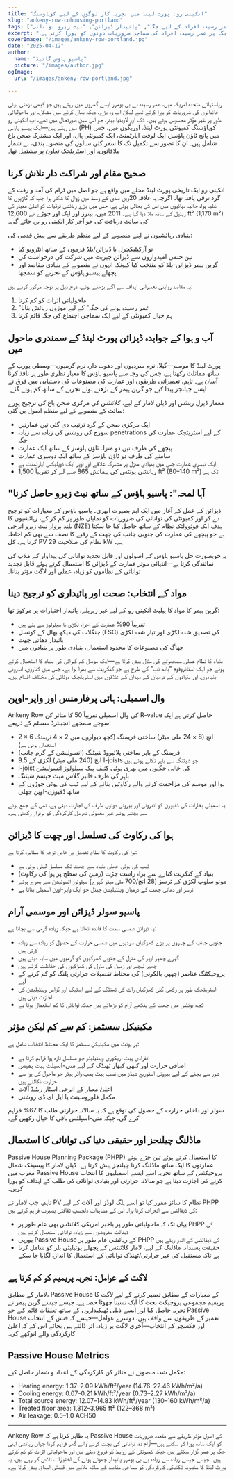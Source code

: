 ```yaml
---
title: "انکینی رو: پورٹ لینڈ میں تجربہ کار لوگوں کے لیے کوہاؤسنگ"
slug: "ankeny-row-cohousing-portland"
tags: ["پاسیو ہاؤس", "کواہوزنگ", "عمر رسیدہ افراد کے لیے جگہ", "پائیدار ڈیزائن", "نیٹ زیرو توانائی"]
excerpt: "کیسے ایک گروپ بیبی بومرز نے پورٹ لینڈ، اوریگون میں ایک پاسیو ہاؤس کوہاؤسنگ کمیونٹی بنائی، جو ماحولیاتی پائیداری اور جگہ پر عمر رسیدہ افراد کی سماجی ضروریات دونوں کو پورا کرتی ہے۔"
coverImage: "/images/ankeny-row-portland.jpg"
date: "2025-04-12"
author:
  name: "پاسیو ہاؤس گائیڈ"
  picture: "/images/author.jpg"
ogImage:
  url: "/images/ankeny-row-portland.jpg"

---
```

ریاستہائے متحدہ امریکہ میں، عمر رسیدہ بے بی بومرز ایسے گھروں میں رہتے ہیں جو کبھی بڑھتی ہوئی خاندانوں کی ضروریات کو پورا کرتے تھے لیکن اب وہ بڑے، دیکھ بھال کرنے میں مشکل، اور ماحولیاتی طور پر غیر مؤثر محسوس ہوتے ہیں۔ ڈک اور لاوینیا بینر، جو اس عین صورتحال میں تھے، اب انکینی رو میں رہتے ہیں—ایک پیسیو ہاؤس (PH) کوہاؤسنگ کمیونٹی پورٹ لینڈ، اوریگون میں، جس میں پانچ ٹاؤن ہاؤسز، ایک لوفت اپارٹمنٹ، ایک کمیونٹی ہال، اور ایک مشترکہ صحن باغ شامل ہیں۔ ان کا تصور سے تکمیل تک کا سفر کئی سالوں کی منصوبہ بندی، بے شمار ملاقاتوں، اور اسٹریٹجک تعاون پر مشتمل تھا۔

## صحیح مقام اور شراکت دار تلاش کرنا

انکینی رو ایک تاریخی پورٹ لینڈ محلے میں واقع ہے جو اصل میں ٹرام کی آمد و رفت کے گرد ترقی یافتہ تھا۔ اگرچہ یہ علاقہ 20ویں صدی کے وسط میں زوال کا شکار ہوا جب کہ گاڑیوں کا غلبہ ہوا، حالیہ دہائیوں میں اس کی بحالی ہوئی ہے، جس میں بڑے رہائشی ترقیات کو اعلیٰ معیار کی ریٹیل کے ساتھ ملا دیا گیا ہے۔ 2011 میں، بینرز اور ایک اور جوڑے نے 12,600 ft² (1,170 m²) کی سائٹ دریافت کی جو آخر کار انکینی رو بن جائے گی۔

بنیادی رہائشیوں نے اپنے منصوبے کے لیے منظم طریقے سے پیش قدمی کی:

- نو آرکیٹیکچرل یا ڈیزائن/بلڈ فرموں کے ساتھ انٹرویو کیا
- تین حتمی امیدواروں سے ڈیزائن چیریٹ میں شرکت کی درخواست کی
- گرین ہیمر ڈیزائن-بلڈ کو منتخب کیا کیونکہ انہوں نے منصوبے کے بنیادی مقاصد اور پچھلے پیسیو ہاؤس کے تجربے کو سمجھا

یہ مقاصد روایتی تعمیراتی اہداف سے آگے بڑھتے ہوئے، درج ذیل پر توجہ مرکوز کرتے ہیں:

1. ماحولیاتی اثرات کو کم کرنا
2. "عمر رسیدہ ہونے کی جگہ" کے لیے موزوں رہائش بنانا
3. ہم خیال کمیونٹی کے لیے ایک سماجی اجتماع کی جگہ قائم کرنا
## آب و ہوا کے جوابدہ ڈیزائن پورٹ لینڈ کے سمندری ماحول میں

پورٹ لینڈ کا موسم—گیلا، نرم سردیوں اور دھوپ دار، نرم گرمیوں—وسطی یورپ کے ساتھ مماثلت رکھتا ہے، جس کی وجہ سے پاسیو ہاؤس کا معیار نظری طور پر نافذ کرنا آسان ہے۔ تاہم، تعمیراتی طریقوں اور عمارت کی مصنوعات کی دستیابی میں فرق نے ایسے چیلنجز پیدا کیے جو گرین ہیمر کے بڑھتے ہوئے تجربے کے ساتھ کم ہوتے گئے۔

معمار ڈیرل رینٹس اور ڈیلن لامار کے لیے، کلائنٹس کی مرکزی صحن باغ کی ترجیح پورے سائٹ کے منصوبے کے لیے منظم اصول بن گئی:

- ایک مرکزی صحن کے گرد ترتیب دی گئی تین عمارتیں
- سورج کی روشنی کی زیادہ سے زیادہ penetrations کے لیے اسٹریٹجک عمارت کی جگہ
- پیچھے کی طرف تین دو منزلہ ٹاؤن ہاؤسز کے ساتھ ایک عمارت
- سامنے کی طرف دو ٹاؤن ہاؤسز کے ساتھ ایک دوسری عمارت
- ایک تیسری عمارت جس میں بنیادی منزل پر مشترکہ علاقے اور اوپر ایک ڈوپلیکس اپارٹمنٹ ہے
- رہائشی یونٹس کی پیمائش 865 سے لے کر تقریباً 1,500 ft² (80–140 m²) تک ہے
## "آہا لمحہ": پاسیو ہاؤس کے ساتھ نیٹ زیرو حاصل کرنا

ڈیزائن کے عمل کے آغاز میں ایک اہم بصیرت ابھری۔ پاسیو ہاؤس کے معیارات کو ترجیح دے کر اور کمیونٹی کی توانائی کی ضروریات کو نمایاں طور پر کم کر کے، رہائشیوں کا بلند پرواز نیٹ زیرو انرجی (NZE) ہدف ایک فوٹوولٹک نظام کے ساتھ حاصل کیا جا سکتا ہے جو پیچھے کی عمارت کی جنوبی جانب کی چھت کے رقبے کا نصف سے بھی کم احاطہ کرتا ہے۔ کل PV نظام کی صلاحیت 29 kW ہے۔

یہ خوبصورت حل پاسیو ہاؤس کے اصولوں اور قابل تجدید توانائی کی پیداوار کے ملاپ کی نمائندگی کرتا ہے—انتہائی موثر عمارت کے ڈیزائن کا استعمال کرتے ہوئے قابل تجدید توانائی کے نظاموں کو زیادہ عملی اور لاگت مؤثر بنانا۔

## مواد کے انتخاب: صحت اور پائیداری کو ترجیح دینا

گرین ہیمر کا مواد کا پیلیٹ انکینی رو کے لیے غیر زہریلے، پائیدار اختیارات پر مرکوز تھا:

- تقریباً 90% عمارت کے اجزاء لکڑی یا سیلولوز سے بنے ہیں
- جنگلات کی دیکھ بھال کے کونسل (FSC) کی تصدیق شدہ لکڑی اور تیار شدہ لکڑی
- پائیدار دھاتی چھت
- جھاگ کی مصنوعات کا محدود استعمال، بنیادی طور پر بنیادوں میں

بنیاد کا نظام عملی سمجھوتے کی مثال پیش کرتا ہے—ایک موصل کم گہرائی کی بنیاد کا استعمال کرتے ہوئے جو ایک اسٹائروفوم "باتھ ٹب" کی طرح ہے جو کنکریٹ سے بھرا ہوا ہے، جس میں کناروں، اندرونی بنیادوں، اور بنیادوں کے درمیان کے میدان کے علاقوں میں اسٹریٹجک موٹائی کی مختلف اقسام ہیں۔
## وال اسمبلی: ہائی پرفارمنس اور واپر-اوپن

Ankeny Row کی وال اسمبلی تقریباً 50 کا متاثر کن R-value حاصل کرتی ہے ایک سوچے سمجھے انجینئرڈ سسٹم کے ذریعے:

- 2 × 6 انچ (8 × 24 ملی میٹر) ساختی فریمنگ (کچھ دیواروں میں 2 × 4 فریمنگ استعمال ہوتی ہے)
- فریمنگ کے باہر ساختی پلائیووڈ شیٹنگ (انسولیشن کے گرم جانب)
- 9.5 انچ (240 ملی میٹر) لکڑی کے I-joists جو شیٹنگ سے باہر نکلے ہوئے ہیں
- I-joist کی خالی جگہوں میں بھری ہوئی کثیف پیک سیلولوز انسولیشن
- باہر کی طرف فائبر گلاس میٹ جپسم شیٹنگ
- ہوا اور موسم کی مزاحمت کرنے والے رکاوٹیں بنانے کے لیے ٹیپ کی ہوئی جوڑوں کے ساتھ ڈفیوزن-اوپن جھلی

یہ اسمبلی بخارات کی ڈفیوزن کو اندرونی اور بیرونی دونوں طرف کی اجازت دیتی ہے، نمی کے جمع ہونے سے بچتے ہوئے غیر معمولی تھرمل کارکردگی کو برقرار رکھتی ہے۔

## ہوا کی رکاوٹ کی تسلسل اور چھت کا ڈیزائن

ہوا کی رکاوٹ کا نظام تفصیل پر خاص توجہ کا مظاہرہ کرتا ہے:

- ٹیپ کی ہوئی جھلی بنیاد سے چھت تک مسلسل لپٹی ہوئی ہے
- بنیاد کے کنکریٹ کنارے سے براہ راست جڑت (زمین کی سطح پر ہوا کی رکاوٹ)
- مونو سلوپ لکڑی کے ٹرسز (28 انچ/700 ملی میٹر گہرے) سیلولوز انسولیشن سے بھرے ہوئے
- ٹرسز اور دھاتی چھت کے درمیان وینٹیلیشن چینل جو ایک واپر-اوپن اسمبلی بناتا ہے
## پاسیو سولر ڈیزائن اور موسمی آرام

یہ ڈیزائن شمسی سمت کا فائدہ اٹھاتا ہے جبکہ زیادہ گرمی سے بچاتا ہے:

- جنوبی جانب کے چہروں پر بڑے کھڑکیاں سردیوں میں شمسی حرارت کے حصول کو زیادہ سے زیادہ کرتی ہیں
- گہرے چھپر اوپر کی منزل کے جنوبی کھڑکیوں کو گرمیوں میں سایہ دیتے ہیں
- چھپر نیچے اور زمین کی منزل کی کھڑکیوں کی حفاظت کرتے ہیں
- پروجیکٹنگ عناصر (چھپر، بالکونی) کی محتاط تفصیلات حرارتی پلنگ کو کم کرنے کے لیے
- اسٹریٹجک طور پر رکھی گئی کھڑکیاں رات کی ٹھنڈک کے لیے اسٹیک اور کراس وینٹیلیشن کی اجازت دیتی ہیں
- کچھ یونٹس میں چھت کے پنکھے آرام کو بڑھاتے ہیں جبکہ توانائی کا کم استعمال ہوتا ہے

## مکینیکل سسٹمز: کم سے کم لیکن مؤثر

ہر یونٹ میں مکینیکل سسٹمز کا ایک محتاط انتخاب شامل ہے:

- انفرادی ہیٹ-ریکوری وینٹیلیٹر جو مسلسل تازہ ہوا فراہم کرتا ہے
- اضافی حرارت اور کبھی کبھار ٹھنڈک کے لیے منی-اسپلٹ ہیٹ پمپس
- شور سے بچنے کے لیے بیرونی اسٹوریج شیڈز میں نصب ہیٹ پمپ واٹر ہیٹر جو ماحول کی ہوا سے حرارت نکالتے ہیں
- اعلیٰ معیار کے انرجی اسٹار ریٹیڈ آلات
- مکمل فلوروسینٹ یا ایل ای ڈی روشنی

سولر اور داخلی حرارت کے حصول کی توقع ہے کہ یہ سالانہ حرارتی طلب کا 67% فراہم کرے گی، جبکہ منی-اسپلٹس باقی کا خیال رکھیں گے۔
## ماڈلنگ چیلنجز اور حقیقی دنیا کی توانائی کا استعمال

Passive House Planning Package (PHPP) کا استعمال کرتے ہوئے تین جڑے ہوئے عمارتوں کا ایک ساتھ ماڈلنگ کرنا چیلنجز پیش کرتا ہے۔ ڈیلن لامار کا پیسیفک شمال مغرب میں Passive House پروجیکٹس کے ساتھ تجربہ اسے ایسے اسمبلیوں کا انتخاب کرنے کی اجازت دیتا ہے جو سالانہ حرارتی اور بنیادی توانائی کی طلب کے اہداف کو پورا کریں۔

تاہم، جب لامار نے PV نظام کا سائز مقرر کیا تو اسے پلگ لوڈز اور آلات کے لیے PHPP کی ڈیفالٹس سے انحراف کرنا پڑا۔ اس کے مشاہدات دلچسپ ثقافتی بصیرت فراہم کرتے ہیں:

- یہاں تک کہ ماحولیاتی طور پر باخبر امریکی کلائنٹس بھی عام طور پر PHPP کی ڈیفالٹ مفروضوں سے زیادہ توانائی استعمال کرتے ہیں
- یورپی Passive House کے رہائشی عام طور پر PHPP کی ڈیفالٹس کے اندر رہتے ہیں
- حقیقت پسندانہ ماڈلنگ کے لیے، لامار کلائنٹس کے پچھلے یوٹیلیٹی بلز کو شامل کرتا ہے تاکہ مستقبل کی غیر حرارتی/ٹھنڈک توانائی کے استعمال کا اندازہ لگایا جا سکے

## لاگت کے عوامل: تجربہ پریمیم کو کم کرتا ہے

لامار کے مطابق، Passive House کے معیارات کے مطابق تعمیر کرنے کے لیے لاگت کا پریمیم مجموعی پروجیکٹ بجٹ کا ایک نسبتاً چھوٹا حصہ ہے۔ جیسے جیسے گرین ہیمر نے تجربہ حاصل کیا اور ایسے ذیلی ٹھیکیداروں کے ساتھ تعلقات قائم کیے جو Passive House تعمیر کے طریقوں سے واقف ہیں، دوسرے عوامل—جیسے کہ فنش کے انتخاب اور فکسچر کے انتخاب—آخری لاگت پر زیادہ اثر ڈالتے ہیں بجائے اس کے کہ اعلیٰ کارکردگی والے انوکھے کی۔
## Passive House Metrics

مکمل شدہ منصوبے نے متاثر کن کارکردگی کے اعداد و شمار حاصل کیے:

- Heating energy: 1.37–2.09 kWh/ft²/year (14.76–22.46 kWh/m²/a)
- Cooling energy: 0.07–0.21 kWh/ft²/year (0.73–2.27 kWh/m²/a)
- Total source energy: 12.07–14.83 kWh/ft²/year (130–160 kWh/m²/a)
- Treated floor area: 1,312–3,965 ft² (122–368 m²)
- Air leakage: 0.5–1.0 ACH50

---

Ankeny Row یہ ظاہر کرتا ہے کہ Passive House کے اصول مؤثر طریقے سے متعدد ضروریات کو ایک ساتھ پورا کر سکتے ہیں—آرام دہ، توانائی کی بچت کرنے والے گھر فراہم کرنا جہاں رہائشی اپنی جگہ پر عمر گزار سکتے ہیں جبکہ کمیونٹی کے روابط کو فروغ دیتے ہیں اور ماحولیاتی اثرات کو کم کرتے ہیں۔ جیسے جیسے زیادہ سے زیادہ بے بی بومرز پائیدار چھوٹے ہونے کے اختیارات تلاش کر رہے ہیں، یہ پورٹ لینڈ کا منصوبہ تکنیکی کارکردگی کو سماجی مقاصد کے ساتھ ملانے میں قیمتی اسباق پیش کرتا ہے۔
